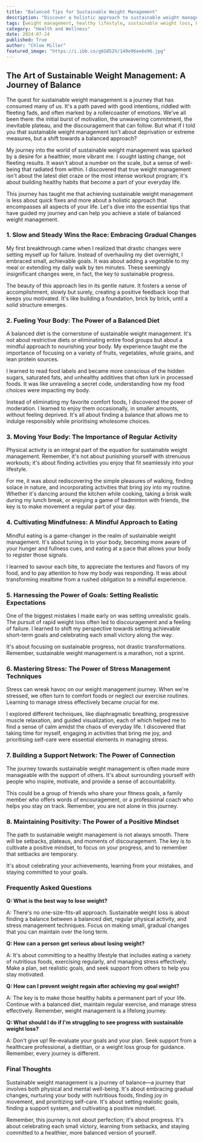 ```yaml
---
title: "Balanced Tips for Sustainable Weight Management"
description: "Discover a holistic approach to sustainable weight management that emphasizes balance, gradual change, mindful eating, and stress management for long-term success. This blog explores practical tips and strategies for achieving a healthier lifestyle without deprivation."
tags: [weight management, healthy lifestyle, sustainable weight loss, balanced diet, mindful eating, exercise, stress management, holistic health, healthy habits, weight loss tips]
category: "Health and Wellness"
date: 2024-07-24
published: True
author: "Chloe Miller"
featured_image: "https://i.ibb.co/g6G852V/149e96ee6e96.jpg"
---
```


## The Art of Sustainable Weight Management: A Journey of Balance

The quest for sustainable weight management is a journey that has consumed many of us. It's a path paved with good intentions, riddled with fleeting fads, and often marked by a rollercoaster of emotions. We've all been there: the initial burst of motivation, the unwavering commitment, the inevitable plateau, and the discouragement that can follow. But what if I told you that sustainable weight management isn't about deprivation or extreme measures, but a shift towards a balanced approach?  

My journey into the world of sustainable weight management was sparked by a desire for a healthier, more vibrant me. I sought lasting change, not fleeting results. It wasn't about a number on the scale, but a sense of well-being that radiated from within. I discovered that true weight management isn't about the latest diet craze or the most intense workout program; it's about building healthy habits that become a part of your everyday life.

This journey has taught me that achieving sustainable weight management is less about quick fixes and more about a holistic approach that encompasses all aspects of your life. Let's dive into the essential tips that have guided my journey and can help you achieve a state of balanced weight management.

### 1. Slow and Steady Wins the Race: Embracing Gradual Changes

My first breakthrough came when I realized that drastic changes were setting myself up for failure. Instead of overhauling my diet overnight, I embraced small, achievable goals. It was about adding a vegetable to my meal or extending my daily walk by ten minutes. These seemingly insignificant changes were, in fact, the key to sustainable progress. 

The beauty of this approach lies in its gentle nature. It fosters a sense of accomplishment, slowly but surely, creating a positive feedback loop that keeps you motivated.  It's like building a foundation, brick by brick, until a solid structure emerges.

### 2. Fueling Your Body: The Power of a Balanced Diet

A balanced diet is the cornerstone of sustainable weight management. It's not about restrictive diets or eliminating entire food groups but about a mindful approach to nourishing your body. My experience taught me the importance of focusing on a variety of fruits, vegetables, whole grains, and lean protein sources.

I learned to read food labels and became more conscious of the hidden sugars, saturated fats, and unhealthy additives that often lurk in processed foods.  It was like unraveling a secret code, understanding how my food choices were impacting my body. 

Instead of eliminating my favorite comfort foods, I discovered the power of moderation.  I learned to enjoy them occasionally, in smaller amounts, without feeling deprived.  It's all about finding a balance that allows me to indulge responsibly while prioritising wholesome choices.

### 3. Moving Your Body: The Importance of Regular Activity

Physical activity is an integral part of the equation for sustainable weight management.  Remember, it's not about punishing yourself with strenuous workouts; it's about finding activities you enjoy that fit seamlessly into your lifestyle. 

For me, it was about rediscovering the simple pleasures of walking, finding solace in nature, and incorporating activities that bring joy into my routine. Whether it's dancing around the kitchen while cooking, taking a brisk walk during my lunch break, or enjoying a game of badminton with friends, the key is to make movement a regular part of your day.

### 4. Cultivating Mindfulness:  A Mindful Approach to Eating

Mindful eating is a game-changer in the realm of sustainable weight management. It's about tuning in to your body, becoming more aware of your hunger and fullness cues, and eating at a pace that allows your body to register those signals.  

I learned to savour each bite, to appreciate the textures and flavors of my food, and to pay attention to how my body was responding.  It was about transforming mealtime from a rushed obligation to a mindful experience.

### 5. Harnessing the Power of Goals: Setting Realistic Expectations

One of the biggest mistakes I made early on was setting unrealistic goals.  The pursuit of rapid weight loss often led to discouragement and a feeling of failure. I learned to shift my perspective towards setting achievable short-term goals and celebrating each small victory along the way.

It's about focusing on sustainable progress, not drastic transformations.  Remember, sustainable weight management is a marathon, not a sprint.

### 6. Mastering Stress: The Power of Stress Management Techniques

Stress can wreak havoc on our weight management journey. When we're stressed, we often turn to comfort foods or neglect our exercise routines.  Learning to manage stress effectively became crucial for me.

I explored different techniques, like diaphragmatic breathing, progressive muscle relaxation, and guided visualization, each of which helped me to find a sense of calm amidst the chaos of everyday life.  I discovered that taking time for myself, engaging in activities that bring me joy, and prioritising self-care were essential elements in managing stress.

### 7. Building a Support Network: The Power of Connection

The journey towards sustainable weight management is often made more manageable with the support of others.  It's about surrounding yourself with people who inspire, motivate, and provide a sense of accountability.

This could be a group of friends who share your fitness goals, a family member who offers words of encouragement, or a professional coach who helps you stay on track.  Remember, you are not alone in this journey.

### 8. Maintaining Positivity:  The Power of a Positive Mindset

The path to sustainable weight management is not always smooth. There will be setbacks, plateaus, and moments of discouragement.  The key is to cultivate a positive mindset, to focus on your progress, and to remember that setbacks are temporary.

It's about celebrating your achievements, learning from your mistakes, and staying committed to your goals.

### Frequently Asked Questions

**Q:  What is the best way to lose weight?**

A: There's no one-size-fits-all approach. Sustainable weight loss is about finding a balance between a balanced diet, regular physical activity, and stress management techniques.  Focus on making small, gradual changes that you can maintain over the long term. 

**Q:  How can a person get serious about losing weight?**

A: It's about committing to a healthy lifestyle that includes eating a variety of nutritious foods, exercising regularly, and managing stress effectively.  Make a plan, set realistic goals, and seek support from others to help you stay motivated.

**Q: How can I prevent weight regain after achieving my goal weight?**

A:  The key is to make those healthy habits a permanent part of your life.  Continue with a balanced diet, maintain regular exercise, and manage stress effectively.  Remember, weight management is a lifelong journey.

**Q: What should I do if I'm struggling to see progress with sustainable weight loss?**

A: Don't give up!  Re-evaluate your goals and your plan. Seek support from a healthcare professional, a dietitian, or a weight loss group for guidance.  Remember, every journey is different.

###  Final Thoughts

Sustainable weight management is a journey of balance—a journey that involves both physical and mental well-being.  It's about embracing gradual changes, nurturing your body with nutritious foods, finding joy in movement, and prioritizing self-care. It's about setting realistic goals, finding a support system, and cultivating a positive mindset. 

Remember, this journey is not about perfection; it's about progress.  It's about celebrating each small victory, learning from setbacks, and staying committed to a healthier, more balanced version of yourself.